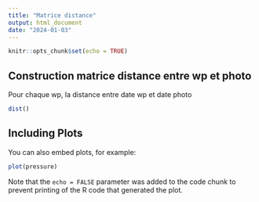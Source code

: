 ```yaml
---
title: "Matrice distance"
output: html_document
date: "2024-01-03"
---
```


```r
knitr::opts_chunk$set(echo = TRUE)
```


## Construction matrice distance entre wp et photo

Pour chaque wp, la distance entre date wp et date photo


```r
dist()
```

## Including Plots

You can also embed plots, for example:

```r
plot(pressure)
```

Note that the `echo = FALSE` parameter was added to the code chunk to prevent printing of the R code that generated the plot.
